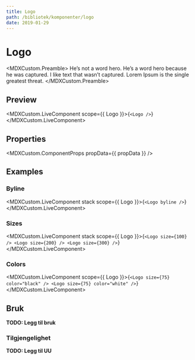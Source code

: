 ```yaml
---
title: Logo
path: /bibliotek/komponenter/logo
date: 2019-01-29
---
```



# Logo

<MDXCustom.Preamble>
  He’s not a word hero. He’s a word hero because he was captured. I like text that wasn’t captured. Lorem Ipsum is the single greatest
  threat.
</MDXCustom.Preamble>

## Preview

<MDXCustom.LiveComponent scope={{ Logo }}>{`<Logo />`}</MDXCustom.LiveComponent>

## Properties

<MDXCustom.ComponentProps propData={{ propData }} />

## Examples

### Byline

<MDXCustom.LiveComponent stack scope={{ Logo }}>{`
  <Logo byline />
`}</MDXCustom.LiveComponent>

### Sizes

<MDXCustom.LiveComponent stack scope={{ Logo }}>{`
  <Logo size={100} />
  <Logo size={200} />
  <Logo size={300} />
`}</MDXCustom.LiveComponent>

### Colors

<MDXCustom.LiveComponent scope={{ Logo }}>{`
  <Logo size={75} color="black" />
  <Logo size={75} color="white" />
`}</MDXCustom.LiveComponent>

## Bruk

**TODO: Legg til bruk**

### Tilgjengelighet

**TODO: Legg til UU**
